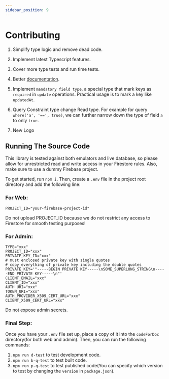 ```yaml
---
sidebar_position: 9
---
```


# Contributing

1. Simplify type logic and remove dead code.

2. Implement latest Typescript features.

3. Cover more type tests and run time tests.

4. Better [documentation](https://github.com/tylim88/FirelordJSDoc).

5. Implement `mandatory field type`, a special type that mark keys as `required` in `update` operations. Practical usage is to mark a key like `updatedAt`.

6. Query Constraint type change Read type. For example for query `where('a', '==', true)`, we can further narrow down the type of field `a` to only `true`.

7. New Logo

## Running The Source Code

This library is tested against both emulators and live database, so please allow for unrestricted read and write access in your Firestore rules. Also, make sure to use a dummy Firebase project.

To get started, run `npm i`. Then, create a `.env` file in the project root directory and add the following line:

### For Web:

```
PROJECT_ID="your-firebase-project-id"
```

Do not upload PROJECT_ID because we do not restrict any access to Firestore for smooth testing purposes!

### For Admin:

```
TYPE="xxx"
PROJECT_ID="xxx"
PRIVATE_KEY_ID="xxx"
# must enclosed private key with single quotes
# copy everything of private key including the double quotes
PRIVATE_KEY='"-----BEGIN PRIVATE KEY-----\nSOME_SUPERLONG_STRING\n-----END PRIVATE KEY-----\n"'
CLIENT_EMAIL="xxx"
CLIENT_ID="xxx"
AUTH_URI="xxx"
TOKEN_URI="xxx"
AUTH_PROVIDER_X509_CERT_URL="xxx"
CLIENT_X509_CERT_URL="xxx"
```

Do not expose admin secrets.

### Final Step:

Once you have your `.env` file set up, place a copy of it into the `codeForDoc` directory(for both web and admin). Then, you can run the following commands:

1. `npm run d-test` to test development code.
2. `npm run b-q-test` to test built code.
3. `npm run p-q-test` to test published code(You can specify which version to test by changing the `version` in `package.json`).

